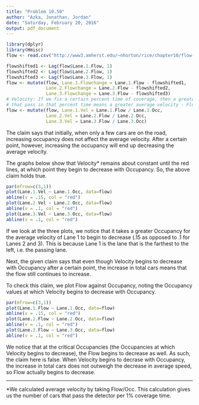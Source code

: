```yaml
---
title: "Problem 10.50"
author: "Azka, Jonathan, Jordan"
date: "Saturday, February 20, 2016"
output: pdf_document
---
```


```r
library(dplyr)
library(Hmisc)
flow <- read.csv("http://www3.amherst.edu/~nhorton/rice/chapter10/flow-occ.csv")
```

```r
flowshifted1 <- Lag(flow$Lane.1.Flow, 1)
flowshifted2 <- Lag(flow$Lane.2.Flow, 1)
flowshifted3 <- Lag(flow$Lane.3.Flow, 1)
flow <- mutate(flow, Lane.1.Flowchange = Lane.1.Flow - flowshifted1,
               Lane.2.Flowchange = Lane.2.Flow - flowshifted2,
               Lane.3.Flowchange = Lane.3.Flow - flowshifted3)
# Velocity: If we fix a certain percent time of coverage, then a greater number of cars
# that pass in that percent time means a greater average velocity - Flow/Occ
flow <- mutate(flow, Lane.1.Vel = Lane.1.Flow / Lane.1.Occ,
               Lane.2.Vel = Lane.2.Flow / Lane.2.Occ,
               Lane.3.Vel = Lane.3.Flow / Lane.3.Occ)
```

The claim says that initially, when only a few cars are on the road, increasing occupancy does not affect the average velocity. After a certain point, however, increasing the occupancy will end up decreasing the average velocity.

The graphs below show that Velocity* remains about constant until the red lines, at which point they begin to decrease with Occupancy. So, the above claim holds true.

```r
par(mfrow=c(3,1))
plot(Lane.1.Vel ~ Lane.1.Occ, data=flow)
abline(v = .15, col = "red")
plot(Lane.2.Vel ~ Lane.2.Occ, data=flow)
abline(v = .1, col = "red")
plot(Lane.3.Vel ~ Lane.3.Occ, data=flow)
abline(v = .1, col = "red")
```

If we look at the three plots, we notice that it takes a greater Occupancy for the average velocity of Lane 1 to begin to decrease (.15 as opposed to .1 for Lanes 2 and 3). This is because Lane 1 is the lane that is the farthest to the left, i.e. the passing lane.

\newpage

Next, the given claim says that even though Velocity begins to decrease with Occupancy after a certain point, the increase in total cars means that the flow still continues to increase. 

To check this claim, we plot Flow against Occupancy, noting the Occupancy values at which Velocity begins to decrease with Occupancy.

```r
par(mfrow=c(3,1))
plot(Lane.1.Flow ~ Lane.1.Occ, data=flow)
abline(v = .15, col = "red")
plot(Lane.2.Flow ~ Lane.2.Occ, data=flow)
abline(v = .1, col = "red")
plot(Lane.3.Flow ~ Lane.3.Occ, data=flow)
abline(v = .1, col = "red")
```

We notice that at the critical Occupancies (the Occupancies at which Velocity begins to decrease), the Flow begins to decrease as well. As such, the claim here is false. When Velocity begins to decrase with Occupancy, the increase in total cars does not outweigh the decrease in average speed, so Flow actually begins to decrease.

---
*We calculated average velocity by taking Flow/Occ. This calculation gives us the number of cars that pass the detector per 1% coverage time.


